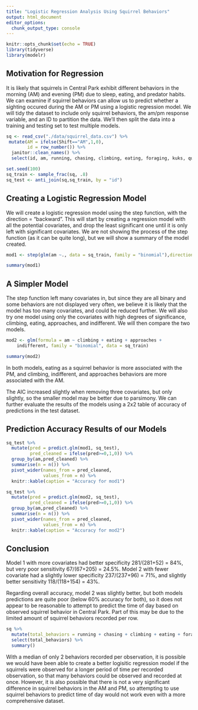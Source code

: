```yaml
---
title: "Logistic Regression Analysis Using Squirrel Behaviors"
output: html_document
editor_options: 
  chunk_output_type: console
---
```


```r
knitr::opts_chunk$set(echo = TRUE)
library(tidyverse)
library(modelr)
```

## Motivation for Regression

It is likely that squirrels in Central Park exhibit different behaviors in the morning (AM) and evening (PM) due to sleep, eating, and predator habits. We can examine if squirrel behaviors can allow us to predict whether a sighting occured during the AM or PM using a logistic regression model. We will tidy the dataset to include only squirrel behaviors, the am/pm response variable, and an ID to partition the data. We'll then split the data into a training and testing set to test multiple models.

```r
sq <- read_csv("./data/squirrel_data.csv") %>%
 mutate(AM = ifelse(Shift=="AM",1,0),
        id = row_number()) %>%
  janitor::clean_names() %>%
  select(id, am, running, chasing, climbing, eating, foraging, kuks, quaas, moans, tail_flags, tail_twitches,approaches,indifferent,runs_from)

set.seed(100)
sq_train <- sample_frac(sq, .8)
sq_test <- anti_join(sq,sq_train, by = "id")
```

## Creating a Logistic Regression Model

We will create a logistic regression model using the step function, with the direction = "backward". This will start by creating a regression model with all the potential covariates, and drop the least significant one until it is only left with significant covariates. We are not showing the process of the step function (as it can be quite long), but we will show a summary of the model created.

```r
mod1 <- step(glm(am ~., data = sq_train, family = "binomial"),direction = "backward")
```

```r
summary(mod1)
```

## A Simpler Model

The step function left many covariates in, but since they are all binary and some behaviors are not displayed very often, we believe it is likely that the model has too many covariates, and could be reduced further. We will also try one model using only the covariates with high degrees of significance, climbing, eating, approaches, and indifferent. We will then compare the two models.

``` r
mod2 <- glm(formula = am ~ climbing + eating + approaches +
    indifferent, family = "binomial", data = sq_train)

summary(mod2)
```

In both models, eating as a squirrel behavior is more associated with the PM, and climbing, indifferent, and approaches behaviors are more associated with the AM.

The AIC increased slightly when removing three covariates, but only slightly, so the smaller model may be better due to parsimony. We can further evaluate the results of the models using a 2x2 table of accuracy of predictions in the test dataset.

## Prediction Accuracy Results of our Models

```r
sq_test %>%
  mutate(pred = predict.glm(mod1, sq_test),
         pred_cleaned = ifelse(pred>=0,1,0)) %>%
  group_by(am,pred_cleaned) %>%
  summarise(n = n()) %>%
  pivot_wider(names_from = pred_cleaned,
              values_from = n) %>%
  knitr::kable(caption = "Accuracy for mod1")

sq_test %>%
  mutate(pred = predict.glm(mod2, sq_test),
         pred_cleaned = ifelse(pred>=0,1,0)) %>%
  group_by(am,pred_cleaned) %>%
  summarise(n = n()) %>%
  pivot_wider(names_from = pred_cleaned,
              values_from = n) %>%
  knitr::kable(caption = "Accuracy for mod2")
```

## Conclusion

Model 1 with more covariates had better specificity 281/(281+52) = 84%, but very poor sensitivity 67/(67+205) = 24.5%. Model 2 with fewer covariate had a slightly lower specificity 237/(237+96) = 71%, and slightly better sensitivity 118/(118+154) = 43%.

Regarding overall accuracy, model 2 was slightly better, but both models predictions are quite poor (below 60% accuracy for both), so it does not appear to be reasonable to attempt to predict the time of day based on observed squirrel behavior in Central Park. Part of this may be due to the limited amount of squirrel behaviors recorded per row.

```r
sq %>%
  mutate(total_behaviors = running + chasing + climbing + eating + foraging + kuks + quaas + moans + tail_flags + tail_twitches + approaches + indifferent + runs_from) %>%
  select(total_behaviors) %>%
  summary()
```

With a median of only 2 behaviors recorded per observation, it is possible we would have been able to create a better logisitic regression model if the squirrels were observed for a longer period of time per recorded observation, so that many behaviors could be observed and recorded at once. However, it is also possible that there is not a very significant difference in squirrel behaviors in the AM and PM, so attempting to use squirrel behaviors to predict time of day would not work even with a more comprehensive dataset.
